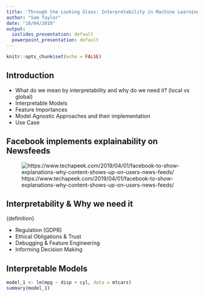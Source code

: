 ```yaml
---
title: 'Through the Looking Glass: Interpretability in Machine Learning'
author: "Sam Taylor"
date: "10/04/2019"
output:
  ioslides_presentation: default
  powerpoint_presentation: default
---
```


```r
knitr::opts_chunk$set(echo = FALSE)
```

## Introduction 

- What do we mean by interpretability and why do we need it? (local vs global)
- Interpretable Models
- Feature Importances
- Model Agnostic Approaches and their implementation
- Use Case

## Facebook implements explainability on Newsfeeds

![https://www.techapeek.com/2019/04/01/facebook-to-show-explanations-why-content-shows-up-on-users-news-feeds/](images/facebook.png) 

## Interpretability & Why we need it

{definition}

- Regulation (GDPR)
- Ethical Obligations & Trust
- Debugging & Feature Engineering
- Informing Decision Making

## Interpretable Models

```r
model_1 <- lm(mpg ~ disp + cyl, data = mtcars)
summary(model_1)
```


